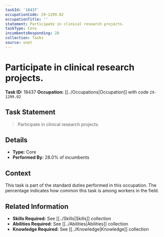 ```yaml
---
taskId: '18437'
occupationCode: 29-1299.02
occupationTitle: ''
statement: Participate in clinical research projects.
taskType: Core
incumbentsResponding: 28
collection: Tasks
source: onet
---
```

# Participate in clinical research projects.

**Task ID:** 18437
**Occupation:** [[../Occupations|Occupation]] with code `29-1299.02`

## Task Statement

> Participate in clinical research projects.

## Details

- **Type:** Core
- **Performed By:** 28.0% of incumbents

## Context

This task is part of the standard duties performed in this occupation. The percentage indicates how common this task is among workers in the field.

## Related Information

- **Skills Required:** See [[../Skills|Skills]] collection
- **Abilities Required:** See [[../Abilities|Abilities]] collection
- **Knowledge Required:** See [[../Knowledge|Knowledge]] collection
